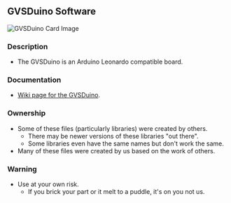 == GVSDuino Software ==

<img src="http://land-boards.com/blwiki/images/a/af/GVSDuino-X5-5936-640px.jpg" alt="GVSDuino Card Image"></img>

=== Description ===
* The GVSDuino is an Arduino Leonardo compatible board.

=== Documentation ===

*[http://land-boards.com/wiki/index.php?title=GVSDuino Wiki page for the GVSDuino].

=== Ownership ===

* Some of these files (particularly libraries) were created by others.
** There may be newer versions of these libraries "out there".
** Some libraries even have the same names but don't work the same.
* Many of these files were created by us based on the work of others.

=== Warning ===

* Use at your own risk.
** If you brick your part or it melt to a puddle, it's on you not us.

